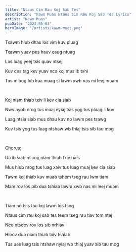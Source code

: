 ```yaml
---
title: "Ntaus Cim Rau Koj Sab Tes"
description: "Kawm Muas Ntaus Cim Rau Koj Sab Tes Lyrics"
artist: "Kawm Muas"
pubDate: "2024-05-03"
heroImage: "/artists/kawm-muas.png"
---
```


Txawm hlub dhau los vim kuv pluag

Txawm yuav pes hauv caug ntuag

Los luag yeej tsis quav ntsej

Kuv ces tag kev yuav nco koj mus ib txhi

Tos mloog lub kua muag si lawm xwb nas mi leej muam

<br />

Koj niam thiab txiv li kev cia siab

Nws nyob nrog tus muaj nyiaj tsis yog tus pluag li kuv

Luag ntsia siab mus dhau kuv no lawm pes tsawg

Kuv tsis yog tus luag ntshaw wb thiaj tsis sib tau mog

<br />

Chorus:

Ua ib siab mloog niam thiab txiv hais

Mus hlub nrog tus luag xaiv tus luag muaj kev cia siab

Tawm koj thiab kuv muab tshem tseg rau lwm tiam

Mam rov los pib dua tshiab lawm xwb nas mi leej muam

<br />

Tiam no tsis tau koj lawm los tseg

Ntaus cim rau koj sab tes teem tseg rau tiav tom ntej

Nco ntsoov rov los sib nrhiav

Hloov dua niam thiab txiv tshiab

Tus uas luag tsis ntshaw nyiaj wb thiaj yuav sib tau mog

